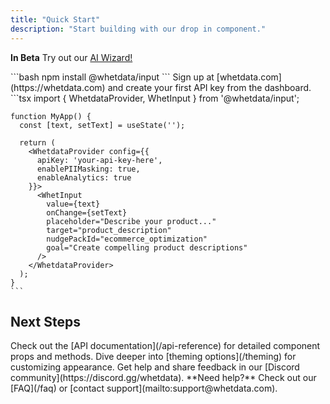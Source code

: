 ```yaml
---
title: "Quick Start"
description: "Start building with our drop in component."
---
```



<Note>**In Beta** Try out our [AI Wizard!](/aiwiz)</Note>

<Steps>
  <Step title="Install the package">
    ```bash
    npm install @whetdata/input
    ```
  </Step>
  
  <Step title="Create an API key">
    Sign up at [whetdata.com](https://whetdata.com) and create your first API key from the dashboard.
  </Step>
  
  <Step title="Add to your app">
    ```tsx
    import { WhetdataProvider, WhetInput } from '@whetdata/input';
    
    function MyApp() {
      const [text, setText] = useState('');
      
      return (
        <WhetdataProvider config={{
          apiKey: 'your-api-key-here',
          enablePIIMasking: true,
          enableAnalytics: true
        }}>
          <WhetInput
            value={text}
            onChange={setText}
            placeholder="Describe your product..."
            target="product_description"
            nudgePackId="ecommerce_optimization"
            goal="Create compelling product descriptions"
          />
        </WhetdataProvider>
      );
    }
    ```
  </Step>
</Steps>

## Next Steps

<Steps>
  <Step title="Explore the API reference">
    Check out the [API documentation](/api-reference) for detailed component
    props and methods.
  </Step>

<Step title="Learn about theming">
  Dive deeper into [theming options](/theming) for customizing appearance.
</Step>

  <Step title="Join the community">
    Get help and share feedback in our [Discord
    community](https://discord.gg/whetdata).
  </Step>
</Steps>

<Note>
  **Need help?** Check out our [FAQ](/faq) or [contact
  support](mailto:support@whetdata.com).
</Note>
